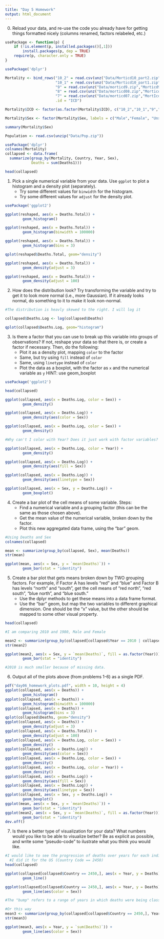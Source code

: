 ```yaml
---
title: "Day 5 Homework"
output: html_document
---
```


0. Reload your data, and re-use the code you already have for getting things formatted nicely (columns renamed, factors relabeled, etc.)

```r
usePackage <- function(p) {
    if (!is.element(p, installed.packages()[,1]))
        install.packages(p, dep = TRUE)
    require(p, character.only = TRUE)
}

usePackage('dplyr')

Mortality <- bind_rows("10_2" = read.csv(unz("Data/Morticd10_part2.zip","Morticd10_part2")),
                       "10_1" = read.csv(unz("Data/Morticd10_part1.zip","Morticd10_part1")),
                       "9" = read.csv(unz("Data/morticd9.zip","Morticd9")),
                       "8" = read.csv(unz("Data/morticd08.zip","Morticd8")),
                       "7" = read.csv(unz("Data/morticd07.zip","MortIcd7")),
                       .id = "ICD")

Mortality$ICD <- factor(as.factor(Mortality$ICD), c("10_2","10_1","9","8","7"))

Mortality$Sex <- factor(Mortality$Sex, labels = c("Male","Female", "Unspecified"))

summary(Mortality$Sex)

Population <- read.csv(unzip("Data/Pop.zip"))

usePackage('dplyr')
colnames(Mortality)
collapsed <- data.frame(
  summarize(group_by(Mortality, Country, Year, Sex), 
            Deaths = sum(Deaths1)))

head(collapsed)

```

1. Pick a single numerical variable from your data.  Use `ggplot` to plot a histogram and a density plot (separately).
   - Try some different values for `binwidth` for the histogram.
   - Try some different values for `adjust` for the density plot.

```r
usePackage('ggplot2')

ggplot(reshaped, aes(x = Deaths.Total)) +
        geom_histogram()

ggplot(reshaped, aes(x = Deaths.Total)) +
        geom_histogram(binwidth = 100000)

ggplot(reshaped, aes(x = Deaths.Total)) +
        geom_histogram(bins = 3)

qplot(reshaped$Deaths.Total, geom="density")

ggplot(reshaped, aes(x = Deaths.Total)) +
        geom_density(adjust = 3)

ggplot(reshaped, aes(x = Deaths.Total)) +
        geom_density(adjust = 100)
```

2. How does the distribution look?  Try transforming the variable and try to get it to look more normal (i.e., more Gaussian).  If it already looks normal, do something to it to make it look non-normal.

```r
#The distribution is heavly skewed to the right. I will log it

collapsed$Deaths.Log <- log(collapsed$Deaths)

qplot(collapsed$Deaths.Log, geom="histogram")

```

3. Is there a factor that you can use to break up this variable into groups of observations?  If not, reshape your data so that there is, or create a factor if necessary.  Then, do the following:
   - Plot it as a density plot, mapping `color` to the factor
   - Same, but try using `fill` instead of `color`
   - Same, using `linetype` instead of `color`
   - Plot the data as a boxplot, with the factor as `x` and the numerical variable as `y`  HINT: use geom_boxplot

```r
usePackage('ggplot2')

head(collapsed)

ggplot(collapsed, aes(x = Deaths.Log, color = Sex)) +
        geom_density()

ggplot(collapsed, aes(x = Deaths.Log)) +
        geom_density(aes(color = Sex))

ggplot(collapsed, aes(x = Deaths.Log, color = Sex)) +
        geom_density()

#Why can't I color with Year? Does it just work with factor variables?

ggplot(collapsed, aes(x = Deaths.Log, color = Year)) +
        geom_density()

ggplot(collapsed, aes(x = Deaths.Log)) +
        geom_density(aes(fill = Sex))

ggplot(collapsed, aes(x = Deaths.Log)) +
        geom_density(aes(linetype = Sex))

ggplot(collapsed, aes(x = Sex, y = Deaths.Log)) +
        geom_boxplot()

```

4. Create a bar plot of the cell means of some variable. Steps:
   - Find a numerical variable and a grouping factor (this can be the same as those chosen above).
   - Get the mean value of the numerical variable, broken down by the factor.  
   - Plot this new aggregated data frame, using the "bar" geom.
   
```r
#Using Deaths and Sex
colnames(collapsed)

mean <- summarize(group_by(collapsed, Sex), mean(Deaths))
str(mean)

ggplot(mean, aes(x = Sex, y = `mean(Deaths)`)) +
        geom_bar(stat = "identity")

```
   
5. Create a bar plot that gets means broken down by TWO grouping factors.  For example, if Factor A has levels "red" and "blue" and Factor B has levels "north" and "south", get the cell means of "red north", "red south", "blue north", and "blue south."  
   - Use the dplyr methods to get these means into a data frame format.
   - Use the "bar" geom, but map the two variables to different graphical dimension.  One should be the "x" value, but the other should be mapped to some other visual property.

```r
head(collapsed)

#I am comparing 2010 and 1980, Male and Female

mean2 <- summarize(group_by(collapsed[collapsed$Year == 2010 | collapsed$Year == 1980,], Sex, Year), mean(Deaths))
str(mean2)

ggplot(mean2, aes(x = Sex, y = `mean(Deaths)`, fill = as.factor(Year))) +
        geom_bar(stat = "identity")

#2010 is much smaller because of missing data.

```

6. Output all of the plots above (from problems 1-6) as a single PDF.

```r
pdf("day06_homework_plots.pdf", width = 10, height = 4)
ggplot(collapsed, aes(x = Deaths)) +
        geom_histogram()
ggplot(collapsed, aes(x = Deaths)) +
        geom_histogram(binwidth = 100000)
ggplot(collapsed, aes(x = Deaths)) +
        geom_histogram(bins = 3)
qplot(collapsed$Deaths, geom="density")
ggplot(collapsed, aes(x = Deaths)) +
        geom_density(adjust = 3)
ggplot(collapsed, aes(x = Deaths.Total)) +
        geom_density(adjust = 100)
ggplot(collapsed, aes(x = Deaths.Log, color = Sex)) +
        geom_density()
ggplot(collapsed, aes(x = Deaths.Log)) +
        geom_density(aes(color = Sex))
ggplot(collapsed, aes(x = Deaths.Log, color = Sex)) +
        geom_density()
ggplot(collapsed, aes(x = Deaths.Log, color = Year)) +
        geom_density()
ggplot(collapsed, aes(x = Deaths.Log)) +
        geom_density(aes(fill = Sex))
ggplot(collapsed, aes(x = Deaths.Log)) +
        geom_density(aes(linetype = Sex))
ggplot(collapsed, aes(x = Sex, y = Deaths.Log)) +
        geom_boxplot()
ggplot(mean, aes(x = Sex, y = `mean(Deaths)`)) +
        geom_bar(stat = "identity")
ggplot(mean2, aes(x = Sex, y = `mean(Deaths)`, fill = as.factor(Year))) +
        geom_bar(stat = "identity")
dev.off()

```

7. Is there a better type of visualization for your data?  What numbers would you like to be able to visualize better?  Be as explicit as possible, and write some "pseudo-code" to ilustrate what you think you would like.

```r
#I would like to see the progression of deaths over years for each individual country, like a line graph. I want to do that just with homicides later on.
  #I did it for the US (Country Code == 2450)
head(collapsed)

ggplot(collapsed[collapsed$Country == 2450,], aes(x = Year, y = Deaths)) +
        geom_line()

ggplot(collapsed[collapsed$Country == 2450,], aes(x = Year, y = Deaths)) +
        geom_line(aes(color = Sex))

#The "bump" refers to a range of years in which deaths were being classified in according to another list. I would need to account for that.

#Or this way
mean3 <- summarize(group_by(collapsed[collapsed$Country == 2450,], Year, Sex), sum(Deaths))
str(mean3)

ggplot(mean3, aes(x = Year, y = `sum(Deaths)`)) +
        geom_line(aes(color = Sex))


```



